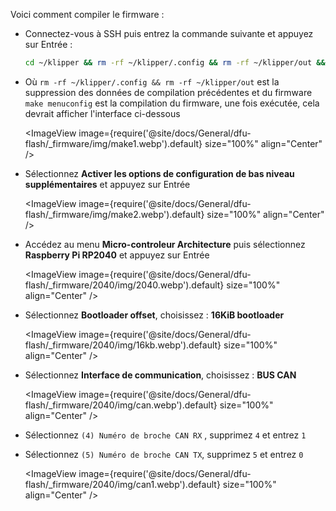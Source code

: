 Voici comment compiler le firmware :
* Connectez-vous à SSH puis entrez la commande suivante et appuyez sur Entrée :

    ```bash
    cd ~/klipper && rm -rf ~/klipper/.config && rm -rf ~/klipper/out && make menuconfig
    ```

* Où `rm -rf ~/klipper/.config && rm -rf ~/klipper/out` est la suppression des données de compilation précédentes et du firmware `make menuconfig` est la compilation du firmware, une fois exécutée, cela devrait afficher l'interface ci-dessous

    <ImageView image={require('@site/docs/General/dfu-flash/_firmware/img/make1.webp').default} size="100%" align="Center" />

* Sélectionnez **Activer les options de configuration de bas niveau supplémentaires** et appuyez sur Entrée

    <ImageView image={require('@site/docs/General/dfu-flash/_firmware/img/make2.webp').default} size="100%" align="Center" />

* Accédez au menu **Micro-controleur Architecture** puis sélectionnez **Raspberry Pi RP2040** et appuyez sur Entrée

    <ImageView image={require('@site/docs/General/dfu-flash/_firmware/2040/img/2040.webp').default} size="100%" align="Center" />

* Sélectionnez **Bootloader offset**, choisissez : **16KiB bootloader**

    <ImageView image={require('@site/docs/General/dfu-flash/_firmware/2040/img/16kb.webp').default} size="100%" align="Center" />

* Sélectionnez **Interface de communication**, choisissez : **BUS CAN**

    <ImageView image={require('@site/docs/General/dfu-flash/_firmware/2040/img/can.webp').default} size="100%" align="Center" />

* Sélectionnez `(4) Numéro de broche CAN RX` , supprimez `4` et entrez `1`
* Sélectionnez `(5) Numéro de broche CAN TX`, supprimez `5` et entrez `0`

    <ImageView image={require('@site/docs/General/dfu-flash/_firmware/2040/img/can1.webp').default} size="100%" align="Center" />
